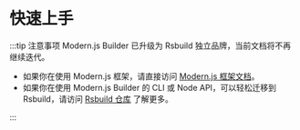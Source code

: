 # 快速上手

:::tip 注意事项
Modern.js Builder 已升级为 Rsbuild 独立品牌，当前文档将不再继续迭代。

- 如果你在使用 Modern.js 框架，请直接访问 [Modern.js 框架文档](https://modernjs.dev/)。
- 如果你在使用 Modern.js Builder 的 CLI 或 Node API，可以轻松迁移到 Rsbuild，请访问 [Rsbuild 仓库](https://github.com/web-infra-dev/rsbuild) 了解更多。

:::
